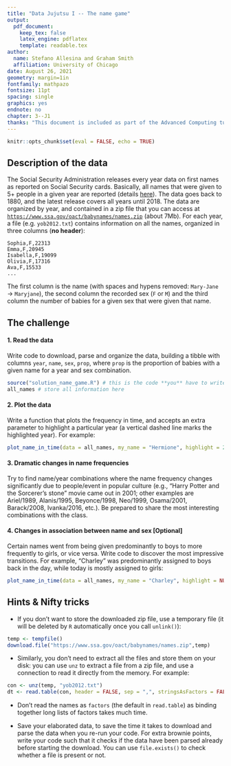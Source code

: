 ```yaml
---
title: "Data Jujutsu I -- The name game"
output:
  pdf_document:
    keep_tex: false
    latex_engine: pdflatex
    template: readable.tex
author:
  name: Stefano Allesina and Graham Smith
  affiliation: University of Chicago
date: August 26, 2021
geometry: margin=1in
fontfamily: mathpazo
fontsize: 11pt
spacing: single
graphics: yes
endnote: no
chapter: 3--J1
thanks: "This document is included as part of the Advanced Computing tutorial packet for the BSD qBio Bootcamp, University of Chicago, 2021. **Current version**: `r format(Sys.time(), '%B %d, %Y')`; **Corresponding author**: sallesina@uchicago.edu."
---
```


```r
knitr::opts_chunk$set(eval = FALSE, echo = TRUE)
```

## Description of the data

The Social Security Administration releases every year data on first names as reported on Social Security cards. Basically, all names that were given to 5+ people in a given year are reported (details [here](https://www.ssa.gov/oact/babynames/background.html)). The data goes back to 1880, and the latest release covers all years until 2018. The data are organized by year, and contained in a zip file that you can access at [`https://www.ssa.gov/oact/babynames/names.zip`](https://www.ssa.gov/oact/babynames/names.zip) (about 7Mb). For each year, a file (e.g. `yob2012.txt`) contains information on all the names, organized in three columns (**no header**):

```
Sophia,F,22313
Emma,F,20945
Isabella,F,19099
Olivia,F,17316
Ava,F,15533
...
```

The first column is the name (with spaces and hypens removed: `Mary-Jane` $\to$ `Maryjane`), the second column the recorded sex (`F` or `M`) and the third column the number of babies for a given sex that were given that name.

## The challenge

#### 1. Read the data

Write code to download, parse and organize the data, building a tibble with columns `year`, `name`, `sex`, `prop`, where `prop` is the proportion of babies with a given name for a year and sex combination.

```r
source("solution_name_game.R") # this is the code **you** have to write
all_names # store all information here
```

#### 2. Plot the data

Write a function that plots the frequency in time, and accepts an extra parameter to highlight a particular year (a vertical dashed line marks the highlighted year). For example:

```r
plot_name_in_time(data = all_names, my_name = "Hermione", highlight = 2001)
```

#### 3. Dramatic changes in name frequencies

Try to find name/year combinations where the name frequency changes significantly due to people/event in popular culture (e.g., "Harry Potter and the Sorcerer's stone" movie came out in 2001; other examples are Ariel/1989, Alanis/1995, Beyonce/1998, Neo/1999, Osama/2001, Barack/2008, Ivanka/2016, etc.). Be prepared to share the most interesting combinations with the class.

#### 4. Changes in association between name and sex [Optional]

Certain names went from being given predominantly to boys to more frequently to girls, or vice versa. Write code to discover the most impressive transitions. For example, "Charley" was predominantly assigned to boys back in the day, while today is mostly assigned to girls:

```r
plot_name_in_time(data = all_names, my_name = "Charley", highlight = NULL)
```

## Hints & Nifty tricks

* If you don't want to store the downloaded zip file, use a temporary file (it will be deleted by `R` automatically once you call `unlink()`):

```r
temp <- tempfile()
download.file("https://www.ssa.gov/oact/babynames/names.zip",temp)
```

* Similarly, you don't need to extract all the files and store them on your disk: you can use `unz` to extract a file from a zip file, and use a connection to read it directly from the memory. For example:

```r
con <- unz(temp, "yob2012.txt")
dt <- read.table(con, header = FALSE, sep = ",", stringsAsFactors = FALSE) 
```

* Don't read the names as `factors` (the default in `read.table`) as binding together long lists of factors takes much time. 

* Save your elaborated data, to save the time it takes to download and parse the data when you re-run your code. For extra brownie points, write your code such that it checks if the data have been parsed already before starting the download. You can use `file.exists()` to check whether a file is present or not.


